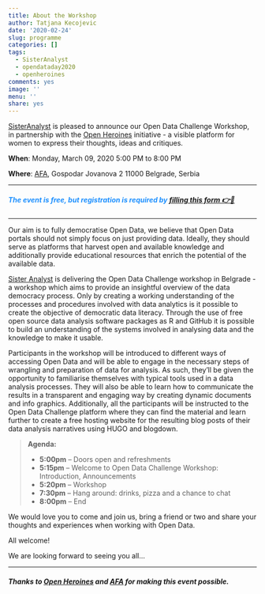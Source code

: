 ```yaml
---
title: About the Workshop
author: Tatjana Kecojevic
date: '2020-02-24'
slug: programme
categories: []
tags:
  - SisterAnalyst
  - opendataday2020
  - openheroines
comments: yes
image: ''
menu: ''
share: yes
---
```


[SisterAnalyst](https://sisteranalyst.org) is pleased to announce our Open Data Challenge Workshop, in partnership with the [Open Heroines](https://openheroines.org/) initiative -  a visible platform for women to express their thoughts, ideas and critiques. 

**When**: Monday, March 09, 2020
5:00 PM to 8:00 PM

**Where**: [AFA](https://www.afa.co.rs), Gospodar Jovanova 2
11000 Belgrade, Serbia

---

##### <span style="color:dodgerblue">The event is free, but registration is required by [filling this form 👉📄](https://docs.google.com/forms/d/1NtyhRMDZkcyU9AsEXWIq-M5OVWzs1JEwaybx4JI1IPU/edit?ts=5e50f8e4)</span>

---

Our aim is to fully democratise Open Data, we believe that Open Data portals should not simply focus on just providing data. Ideally, they should serve as platforms that harvest open and available knowledge and additionally provide educational resources that enrich the potential of the available data. 

[Sister Analyst](https://sisteranalyst.org) is delivering the Open Data Challenge workshop in Belgrade - a workshop which aims to provide an insightful overview of the data democracy process. Only by creating a working understanding of the processes and procedures involved with data analytics is it possible to create the objective of democratic data literacy. Through the use of free open source data analysis software packages as R and GitHub it is possible to build an understanding of the systems involved in analysing data and the knowledge to make it usable. 

Participants in the workshop will be introduced to different ways of accessing Open Data and will be able to engage in the necessary steps of wrangling and preparation of data for analysis. As such, they'll be given the opportunity to familiarise themselves with typical tools used in a data analysis processes. They will also be able to learn how to communicate the results in a transparent and engaging way by creating dynamic documents and info graphics. Additionally, all the participants will be instructed to the Open Data Challenge platform where they can find the material and learn further to create a free hosting website for the resulting blog posts of their data analysis narratives using HUGO and blogdown.

> **Agenda:**
> 
> - **5:00pm** -- Doors open and refreshments
> - **5:15pm** -- Welcome to Open Data Challenge Workshop: Introduction, Announcements
> - **5:20pm** -- Workshop
> - **7:30pm** -- Hang around: drinks, pizza and a chance to chat
> - **8:00pm** -- End

We would love you to come and join us, bring a friend or two and share your thoughts and experiences when working with Open Data.

All welcome!

We are looking forward to seeing you all…

---

##### Thanks to [Open Heroines](https://openheroines.org) and [AFA](https://www.afa.co.rs) for making this event possible.

